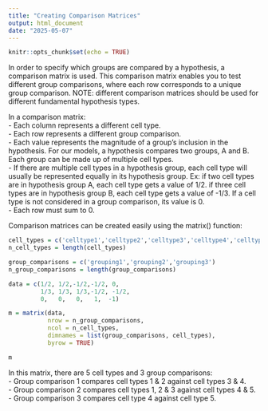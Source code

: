 ---
title: "Creating Comparison Matrices"
output: html_document
date: "2025-05-07"
---

```{r setup, include=FALSE}
knitr::opts_chunk$set(echo = TRUE)
```

In order to specify which groups are compared by a hypothesis, a comparison matrix is used. This comparison matrix enables you to test different group comparisons, where each row corresponds to a unique group comparison. NOTE: different comparison matrices should be used for different fundamental hypothesis types.


In a comparison matrix:  
- Each column represents a different cell type.  
- Each row represents a different group comparison.  
- Each value represents the magnitude of a group's inclusion in the hypothesis. For our models, a hypothesis compares two groups, A and B. Each group can be made up of multiple cell types.  
- If there are multiple cell types in a hypothesis group, each cell type will usually be represented equally in its hypothesis group. Ex: if two cell types are in hypothesis group A, each cell type gets a value of 1/2. if three cell types are in hypothesis group B, each cell type gets a value of -1/3. If a cell type is not considered in a group comparison, its value is 0.  
- Each row must sum to 0.  

Comparison matrices can be created easily using the matrix() function:  

```{r matrix_example}

cell_types = c('celltype1','celltype2','celltype3','celltype4','celltype5')
n_cell_types = length(cell_types)

group_comparisons = c('grouping1','grouping2','grouping3')
n_group_comparisons = length(group_comparisons)

data = c(1/2, 1/2,-1/2,-1/2, 0,
         1/3, 1/3, 1/3,-1/2, -1/2,
         0,   0,   0,   1,  -1)

m = matrix(data,
           nrow = n_group_comparisons,
           ncol = n_cell_types,
           dimnames = list(group_comparisons, cell_types),
           byrow = TRUE)

m

```

In this matrix, there are 5 cell types and 3 group comparisons:  
- Group comparison 1 compares cell types 1 & 2 against cell types 3 & 4.  
- Group comparison 2 compares cell types 1, 2 & 3 against cell types 4 & 5.  
- Group comparison 3 compares cell type 4 against cell type 5.  
